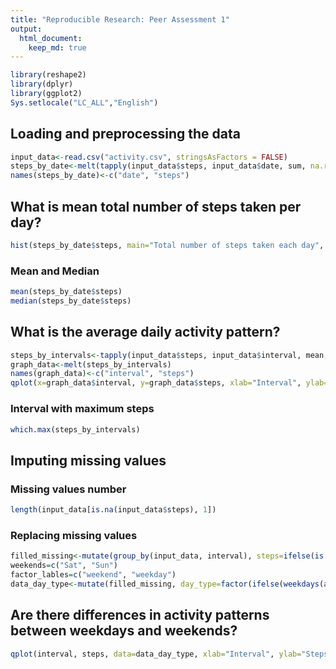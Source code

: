 ```yaml
---
title: "Reproducible Research: Peer Assessment 1"
output: 
  html_document:
    keep_md: true
---
```

```r
library(reshape2)
library(dplyr)
library(ggplot2)
Sys.setlocale("LC_ALL","English")
```
## Loading and preprocessing the data
```r
input_data<-read.csv("activity.csv", stringsAsFactors = FALSE)
steps_by_date<-melt(tapply(input_data$steps, input_data$date, sum, na.rm=TRUE))
names(steps_by_date)<-c("date", "steps")
```

## What is mean total number of steps taken per day?
```r
hist(steps_by_date$steps, main="Total number of steps taken each day", xlab = "Steps", ylab = "Days")
```
### Mean and Median ###
```r
mean(steps_by_date$steps)
median(steps_by_date$steps)
```

## What is the average daily activity pattern?
```r
steps_by_intervals<-tapply(input_data$steps, input_data$interval, mean, na.rm=TRUE)
graph_data<-melt(steps_by_intervals)
names(graph_data)<-c("interval", "steps")
qplot(x=graph_data$interval, y=graph_data$steps, xlab="Interval", ylab="Steps", geom="line", main="Average daily activity pattern")
```
### Interval with maximum steps###
```r
which.max(steps_by_intervals)
```

## Imputing missing values
### Missing values number ###
```r
length(input_data[is.na(input_data$steps), 1])
```
### Replacing missing values###
```r
filled_missing<-mutate(group_by(input_data, interval), steps=ifelse(is.na(steps), mean(steps, na.rm=TRUE), steps))
weekends=c("Sat", "Sun")
factor_lables=c("weekend", "weekday")
data_day_type<-mutate(filled_missing, day_type=factor(ifelse(weekdays(as.POSIXct(date, format="%Y-%m-%d"), abbreviate=TRUE) %in% weekends, "weekend", "weekday"), levels = factor_lables))
```
## Are there differences in activity patterns between weekdays and weekends?
```r
qplot(interval, steps, data=data_day_type, xlab="Interval", ylab="Steps", geom="line", main="Average daily activity pattern", col=day_type, facets = ~day_type)
```